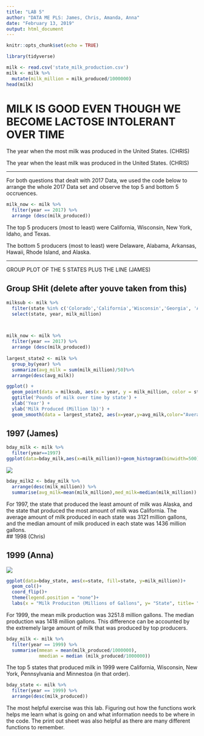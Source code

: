 ```yaml
---
title: "LAB 5"
author: "DATA ME PLS: James, Chris, Amanda, Anna"
date: "February 13, 2019"
output: html_document
---
```


```r
knitr::opts_chunk$set(echo = TRUE)

library(tidyverse)

milk <- read.csv('state_milk_production.csv')
milk <- milk %>%
  mutate(milk_million = milk_produced/1000000)
head(milk)
```
# MILK IS GOOD EVEN THOUGH WE BECOME LACTOSE INTOLERANT OVER TIME
The year when the most milk was produced in the United States. (CHRIS)

The year when the least milk was produced in the United States. (CHRIS)

---

For both questions that dealt with 2017 Data, we used the code below to arrange the whole 2017 Data set and observe the top 5 and bottom 5 occruences. 

```r
milk_now <- milk %>%
  filter(year == 2017) %>%
  arrange (desc(milk_produced)) 
```
The top 5 producers (most to least) were California, Wisconsin, New York, Idaho, and Texas.

The bottom 5 producers (most to least) were Delaware, Alabama, Arkansas, Hawaii, Rhode Island, and Alaska. 

---

GROUP PLOT OF THE 5 STATES PLUS THE LINE (JAMES)

## Group SHit (delete after youve taken from this)
```r
milksub <- milk %>%
  filter(state %in% c('Colorado','California','Wisconsin','Georgia', 'Alaska')) %>%
  select(state, year, milk_million)


  
milk_now <- milk %>%
  filter(year == 2017) %>%
  arrange (desc(milk_produced)) 
  
largest_state2 <- milk %>%
  group_by(year) %>%
  summarize(avg_milk = sum(milk_million)/50)%>%
  arrange(desc(avg_milk))

ggplot() +
  geom_point(data = milksub, aes(x = year, y = milk_million, color = state)) + 
  ggtitle('Pounds of milk over time by state') +
  xlab('Year') +
  ylab('Milk Produced (Million lb)') +
  geom_smooth(data = largest_state2, aes(x=year,y=avg_milk,color="Average Milk"))
```

## 1997 (James)
```r
bday_milk <- milk %>%
  filter(year==1997)
ggplot(data=bday_milk,aes(x=milk_million))+geom_histogram(binwidth=500)+labs(x="Milk Produced in Millions",y="Count",title="Distribution of Milk Produced in 1997")  
```
![](plots/james_plot.png)
```r
bday_milk2 <- bday_milk %>%
  arrange(desc(milk_million)) %>%
  summarise(avg_milk=mean(milk_million),med_milk=median(milk_million))
```
For 1997, the state that produced the least amount of milk was Alaska, and the state that produced the most amount of milk was California. The average amount of milk produced in each state was 3121 million gallons, and the median amount of milk produced in each state was 1436 million gallons.  
## 1998 (Chris)

## 1999 (Anna)
![](plots/Anna's Plot.png)

```r
ggplot(data=bday_state, aes(x=state, fill=state, y=milk_million))+
  geom_col()+
  coord_flip()+
  theme(legend.position = "none")+
  labs(x = "Milk Produciton (Millions of Gallons", y= "State", title= "Milk Production by State in 1999")
```

For 1999, the mean milk production was 3251.8 million gallons. The median production was 1418 million gallons. This difference can be accounted by the extremely large amount of milk that was produced by top producers.

```r
bday_milk <- milk %>%
  filter(year == 1999) %>%
  summarise(mmean = mean(milk_produced/1000000),
            mmedian = median (milk_produced/1000000))
```            
The top 5 states that produced milk in 1999 were California, Wisconsin, New York, Pennsylvania and Minnestoa (in that order).

```r
bday_state <- milk %>%
  filter(year == 1999) %>%
  arrange(desc(milk_produced))
```
The most helpful exercise was this lab. Figuring out how the functions work helps me learn what is going on and what information needs to be where in the code. The print out sheet was also helpful as there are many different functions to remember.